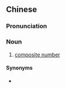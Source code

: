 {{also|合数}}
==Chinese==
{{zh-forms|s=合数}}
{{wikipedia|lang=zh}}

===Pronunciation===
{{zh-pron
|m=héshù,er=y
|c=hap6 sou3
|cat=n
}}

===Noun===
{{zh-noun}}

# {{lb|zh|mathematics}} [[composite number]]

====Synonyms====
* {{zh-l|合成數}}